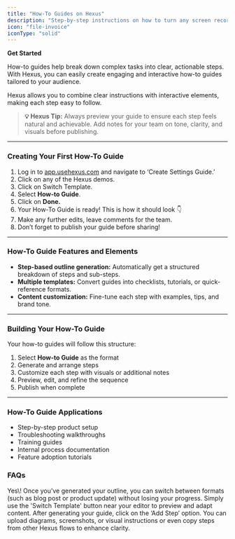 ```yaml
---
title: "How-To Guides on Hexus"
description: "Step-by-step instructions on how to turn any screen recording into a how-to guide"
icon: "file-invoice"
iconType: "solid"
---
```


**Get Started**

How-to guides help break down complex tasks into clear, actionable steps. With Hexus, you can easily create engaging and interactive how-to guides tailored to your audience.

Hexus allows you to combine clear instructions with interactive elements, making each step easy to follow.

> **💡 Hexus Tip:** Always preview your guide to ensure each step feels natural and achievable. Add notes for your team on tone, clarity, and visuals before publishing.

---

### **Creating Your First How-To Guide**

1. Log in to [app.usehexus.com](http://app.usehexus.com) and navigate to ‘Create Settings Guide.’
2. Click on any of the Hexus demos.
3. Click on Switch Template.
4. Select **How-to Guide**.
5. Click on **Done.**
6. Your How-To Guide is ready\! This is how it should look 👇
7. Make any further edits, leave comments for the team.
8. Don’t forget to publish your guide before sharing\!

---

### **How-To Guide Features and Elements**

- **Step-based outline generation:** Automatically get a structured breakdown of steps and sub-steps.
- **Multiple templates:** Convert guides into checklists, tutorials, or quick-reference formats.
- **Content customization:** Fine-tune each step with examples, tips, and brand tone.

---

### **Building Your How-To Guide**

Your how-to guides will follow this structure:

1. Select **How-to Guide** as the format
2. Generate and arrange steps
3. Customize each step with visuals or additional notes
4. Preview, edit, and refine the sequence
5. Publish when complete

---

### **How-To Guide Applications**

- Step-by-step product setup
- Troubleshooting walkthroughs
- Training guides
- Internal process documentation
- Feature adoption tutorials

### FAQs

<AccordionGroup>
  <Accordion title="Can I change the format from how-to guide to another format after starting?" icon="sparkles">
    Yes\! Once you’ve generated your outline, you can switch between formats (such as blog post or product update) without losing your progress. Simply use the 'Switch Template' button near your editor to preview and adapt content.
  </Accordion>
  <Accordion title="How do I add images to individual steps?" icon="sparkles">
    After generating your guide, click on the ‘Add Step’ option. You can upload diagrams, screenshots, or visual instructions or even copy steps from other Hexus flows to enhance clarity.
  </Accordion>
</AccordionGroup>
